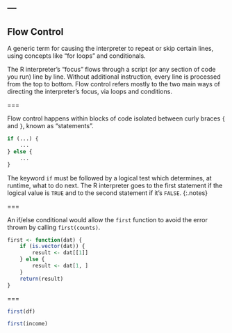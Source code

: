 ---
---

## Flow Control

A generic term for causing the interpreter to repeat or skip certain lines,
using concepts like "for loops" and conditionals.

The R interpreter's "focus" flows through a script (or any section of code you
run) line by line. Without additional instruction, every line is processed from
the top to bottom. Flow control refers mostly to the two main ways of directing
the interpreter's focus, via loops and conditions.

===

Flow control happens within blocks of code isolated between curly braces `{` and
`}`, known as "statements".

```r
if (...) {
    ...
} else {
    ...
}
```

The keyword `if` must be followed by a logical test which determines, at
runtime, what to do next. The R interpreter goes to the first statement if the
logical value is `TRUE` and to the second statement if it's `FALSE`.
{:.notes}

===

An if/else conditional would allow the `first` function to avoid the error
thrown by calling `first(counts)`.

```r
first <- function(dat) {
    if (is.vector(dat)) {
        result <- dat[[1]]
    } else {
        result <- dat[1, ]
    }
    return(result)
}
```

===

```r
first(df)
```

```r
first(income)
```
